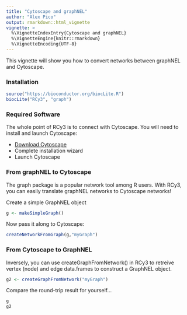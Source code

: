 ```yaml
---
title: "Cytoscape and graphNEL"
author: "Alex Pico"
output: rmarkdown::html_vignette
vignette: >
  %\VignetteIndexEntry{Cytoscape and graphNEL}
  %\VignetteEngine{knitr::rmarkdown}
  %\VignetteEncoding{UTF-8}
---
```


This vignette will show you how to convert networks between graphNEL and Cytoscape.

### Installation
```r
source("https://bioconductor.org/biocLite.R")
biocLite("RCy3", "graph")
```

### Required Software
The whole point of RCy3 is to connect with Cytoscape. You will need to install and launch Cytoscape: 

* [Download Cytoscape](http://www.cytoscape.org/download.php) 
* Complete installation wizard
* Launch Cytoscape 

### From graphNEL to Cytoscape
The graph package is a popular network tool among R users. With RCy3, you can easily translate graphNEL networks to Cytoscape networks!

Create a simple GraphNEL object
```r
g <- makeSimpleGraph()
```

Now pass it along to Cytoscape:

```r
createNetworkFromGraph(g,"myGraph")
```
### From Cytoscape to GraphNEL 
Inversely, you can use createGraphFromNetwork() in RCy3 to retreive vertex (node) and edge data.frames to construct a GraphNEL object. 

```r
g2 <- createGraphFromNetwork("myGraph")
```

Compare the round-trip result for yourself...
```r
g
g2
```
